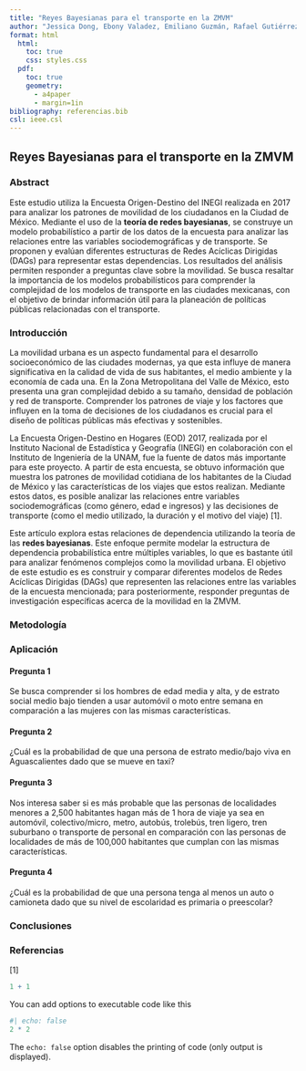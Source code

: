 ```yaml
---
title: "Reyes Bayesianas para el transporte en la ZMVM"
author: "Jessica Dong, Ebony Valadez, Emiliano Guzmán, Rafael Gutiérrez "
format: html
  html:
    toc: true
    css: styles.css
  pdf:
    toc: true
    geometry:
      - a4paper
      - margin=1in
bibliography: referencias.bib  
csl: ieee.csl                
---
```


## Reyes Bayesianas para el transporte en la ZMVM

### Abstract

Este estudio utiliza la Encuesta Origen-Destino del INEGI realizada en 2017 para analizar los patrones de movilidad de los ciudadanos en la Ciudad de México. Mediante el uso de la **teoría de redes bayesianas**, se construye un modelo probabilístico a partir de los datos de la encuesta para analizar las relaciones entre las variables sociodemográficas y de transporte. Se proponen y evalúan diferentes estructuras de Redes Acíclicas Dirigidas (DAGs) para representar estas dependencias. Los resultados del análisis permiten responder a preguntas clave sobre la movilidad. Se busca resaltar la importancia de los modelos probabilísticos para comprender la complejidad de los modelos de transporte en las ciudades mexicanas, con el objetivo de brindar información útil para la planeación de políticas públicas relacionadas con el transporte.

### Introducción

La movilidad urbana es un aspecto fundamental para el desarrollo socioeconómico de las ciudades modernas, ya que esta influye de manera significativa en la calidad de vida de sus habitantes, el medio ambiente y la economía de cada una. En la Zona Metropolitana del Valle de México, esto presenta una gran complejidad debido a su tamaño, densidad de población y red de transporte. Comprender los patrones de viaje y los factores que influyen en la toma de decisiones de los ciudadanos es crucial para el diseño de políticas públicas más efectivas y sostenibles.

La Encuesta Origen-Destino en Hogares (EOD) 2017, realizada por el Instituto Nacional de Estadística y Geografía (INEGI) en colaboración con el Instituto de Ingeniería de la UNAM, fue la fuente de datos más importante para este proyecto. A partir de esta encuesta, se obtuvo información que muestra los patrones de movilidad cotidiana de los habitantes de la Ciudad de México y las características de los viajes que estos realizan. Mediante estos datos, es posible analizar las relaciones entre variables sociodemográficas (como género, edad e ingresos) y las decisiones de transporte (como el medio utilizado, la duración y el motivo del viaje) \[1\].

Este artículo explora estas relaciones de dependencia utilizando la teoría de las **redes bayesianas**. Este enfoque permite modelar la estructura de dependencia probabilística entre múltiples variables, lo que es bastante útil para analizar fenómenos complejos como la movilidad urbana. El objetivo de este estudio es es construir y comparar diferentes modelos de Redes Acíclicas Dirigidas (DAGs) que representen las relaciones entre las variables de la encuesta mencionada; para posteriormente, responder preguntas de investigación específicas acerca de la movilidad en la ZMVM.

### Metodología

### Aplicación

#### Pregunta 1

Se busca comprender si los hombres de edad media y alta, y de estrato social medio bajo tienden a usar automóvil o moto entre semana en comparación a las mujeres con las mismas características.

#### Pregunta 2

¿Cuál es la probabilidad de que una persona de estrato medio/bajo viva en Aguascalientes dado que se mueve en taxi?

#### Pregunta 3

Nos interesa saber si es más probable que las personas de localidades menores a 2,500 habitantes hagan más de 1 hora de viaje ya sea en automóvil, colectivo/micro, metro, autobús, trolebús, tren ligero, tren suburbano o transporte de personal en comparación con las personas de localidades de más de 100,000 habitantes que cumplan con las mismas características.

#### Pregunta 4

¿Cuál es la probabilidad de que una persona tenga al menos un auto o camioneta dado que su nivel de escolaridad es primaria o preescolar?

### Conclusiones

### Referencias

\[1\]

```r
1 + 1
```

You can add options to executable code like this

```r
#| echo: false
2 * 2
```

The `echo: false` option disables the printing of code (only output is displayed).
